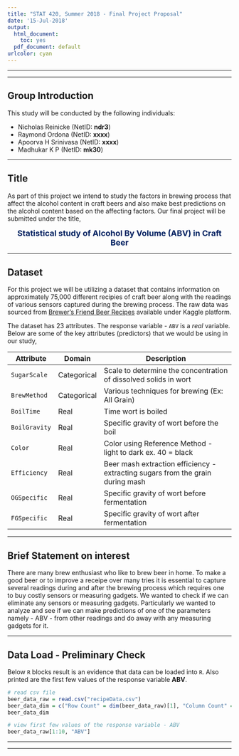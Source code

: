 ---
title: "STAT 420, Summer 2018 - Final Project Proposal"
date: '15-Jul-2018'
output:
  html_document: 
    toc: yes
  pdf_document: default
urlcolor: cyan
---

---

---

## Group Introduction

This study will be conducted by the following individuals:

 - Nicholas Reinicke (NetID: **ndr3**)
 - Raymond Ordona (NetID: **xxxx**)
 - Apoorva H Srinivasa (NetID: **xxxx**)
 - Madhukar K P (NetID: **mk30**)

---

## Title

As part of this project we intend to study the factors in brewing process that affect the alcohol content in craft beers and also make best predictions on the alcohol content based on the affecting factors. Our final project will be submitted under the title,

<center><font size="4" color="#002060">**Statistical study of Alcohol By Volume (ABV) in Craft Beer**</font></center>

---

## Dataset

For this project we will be utilizing a dataset that contains information on approximately 75,000 different recipies of craft beer along with the readings of various sensors captured during the brewing process. The raw data was sourced from [Brewer's Friend Beer Recipes](https://www.kaggle.com/jtrofe/beer-recipes) available under Kaggle platform.

The dataset has 23 attributes. The response variable - `ABV` is a *real* variable. Below are some of the key attributes (predictors) that we would be using in our study,

| Attribute     | Domain      | Description                                                                    |
|---------------|-------------|--------------------------------------------------------------------------------|
| `SugarScale`  | Categorical | Scale to determine the concentration of dissolved solids in wort |
| `BrewMethod`  | Categorical | Various techniques for brewing (Ex: All Grain) |
| `BoilTime`    | Real        | Time wort is boiled |
| `BoilGravity` | Real        | Specific gravity of wort before the boil |
| `Color`       | Real        | Color using Reference Method - light to dark ex. 40 = black |
| `Efficiency`  | Real        | Beer mash extraction efficiency - extracting sugars from the grain during mash |
| `OGSpecific`  | Real        | Specific gravity of wort before fermentation |
| `FGSpecific`  | Real        | Specific gravity of wort after fermentation |


---

## Brief Statement on interest

There are many brew enthusiast who like to brew beer in home. To make a good beer or to improve a receipe over many tries it is essential to capture several readings during and after the brewing process which requires one to buy costly sensors or measuring gadgets. We wanted to check if we can eliminate any sensors or measuring gadgets. Particularly we wanted to analyze and see if we can make predictions of one of the parameters namely - ABV - from other readings and do away with any measuring gadgets for it.

---

## Data Load - Preliminary Check

Below `R` blocks result is an evidence that data can be loaded into `R`. Also printed are the first few values of the response variable **ABV**.

```{r}
# read csv file
beer_data_raw = read.csv("recipeData.csv")
beer_data_dim = c("Row Count" = dim(beer_data_raw)[1], "Column Count" = dim(beer_data_raw)[2])
beer_data_dim

# view first few values of the response variable - ABV
beer_data_raw[1:10, "ABV"]
```

---

---

